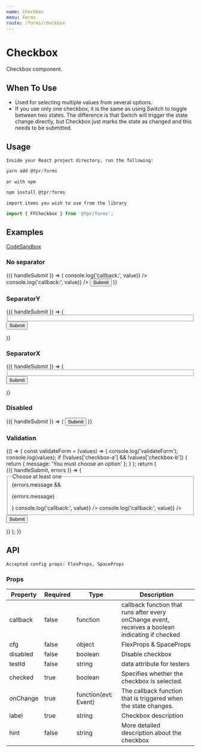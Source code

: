 ```yaml
---
name: Checkbox
menu: Forms
route: /forms/checkbox
---
```



# Checkbox

Checkbox component.

## When To Use

- Used for selecting multiple values from several options.
- If you use only one checkbox, it is the same as using Switch to toggle between two states. The difference is that Switch will trigger the state change directly, but Checkbox just marks the state as changed and this needs to be submitted.

## Usage

`Inside your React project directory, run the following:`

```js
yarn add @tpr/forms
```

`or with npm`

```js
npm install @tpr/forms
```

`import items you wish to use from the library`

```js
import { FFCheckbox } from '@tpr/forms';
```

## Examples

[CodeSandbox](https://codesandbox.io)

### No separator

<Playground>
	<Form onSubmit={console.log} initialValues={{ 'checkbox-c': true }}>
		{({ handleSubmit }) => (
			<form onSubmit={handleSubmit}>
				<FFCheckbox
					name="checkbox-a"
					label="Select option 1"
					hint="Lorem, ipsum dolor sit amet consectetur adipisicing elit. Ea obcaecati repellat molestias nemo deleniti eveniet vel similique nesciunt fugiat nisi?"
					cfg={{ mb: 4 }}
					callback={(value) => console.log('callback:', value)}
				/>
				<FFCheckbox
					name="checkbox-b"
					label="Select option 2"
					callback={(value) => console.log('callback:', value)}
				/>
				<button type="submit" style={{ display: 'none' }}>
					Submit
				</button>
			</form>
		)}
	</Form>
</Playground>

### SeparatorY

<Playground>
	<Form onSubmit={console.log} initialValues={{ 'checkbox-c': true }}>
		{({ handleSubmit }) => (
			<form onSubmit={handleSubmit}>
				<fieldset>
					<SeparatorY>
						<FFCheckbox name="checkbox-a" label="Select option 1" />
						<FFCheckbox
							name="checkbox-b"
							label="Select option 2"
							hint="Lorem, ipsum dolor sit amet consectetur adipisicing elit. Ea obcaecati repellat molestias nemo deleniti eveniet vel similique nesciunt fugiat nisi?"
						/>
						<FFCheckbox name="checkbox-c" label="Select option 3" />
						<FFCheckbox
							name="checkbox-d"
							label="Select option 4"
							hint="Lorem, ipsum dolor sit amet consectetur adipisicing elit."
						/>
						<FFCheckbox name="checkbox-e" label="Select option 5" />
					</SeparatorY>
				</fieldset>
				<button type="submit" style={{ display: 'none' }}>
					Submit
				</button>
			</form>
		)}
	</Form>
</Playground>

### SeparatorX

<Playground>
	<Form onSubmit={console.log} initialValues={{ 'checkbox-c': true }}>
		{({ handleSubmit }) => (
			<form onSubmit={handleSubmit}>
				<fieldset>
					<SeparatorX>
						<FFCheckbox name="checkbox-a" label="Select option 1" />
						<FFCheckbox
							name="checkbox-b"
							label="Select option 2"
							hint="Lorem, ipsum dolor sit amet consectetur adipisicing elit. Ea obcaecati repellat molestias nemo deleniti eveniet vel similique nesciunt fugiat nisi?"
						/>
						<FFCheckbox name="checkbox-c" label="Select option 3" />
						<FFCheckbox
							name="checkbox-d"
							label="Select option 4"
							hint="Lorem, ipsum dolor sit amet consectetur adipisicing elit."
						/>
						<FFCheckbox name="checkbox-e" label="Select option 5" />
					</SeparatorX>
				</fieldset>
				<button type="submit" style={{ display: 'none' }}>
					Submit
				</button>
			</form>
		)}
	</Form>
</Playground>

### Disabled

<Playground>
	<Form onSubmit={console.log} initialValues={{ 'checkbox-c': true }}>
		{({ handleSubmit }) => (
			<form onSubmit={handleSubmit}>
				<FFCheckbox name="checkbox-a" label="Select option 1" disabled={true} />
				<FFCheckbox
					name="checkbox-b"
					disabled={true}
					label="Select option 2"
					hint="Lorem, ipsum dolor sit amet consectetur adipisicing elit. Ea obcaecati repellat molestias nemo deleniti eveniet vel similique nesciunt fugiat nisi?"
				/>
				<button type="submit" style={{ display: 'none' }}>
					Submit
				</button>
			</form>
		)}
	</Form>
</Playground>

### Validation

<Playground>
{() => {
	const validateForm = (values) => {
		console.log('validateForm');
		console.log(values);
		if (!values['checkbox-a'] && !values['checkbox-b']) {
			return {
				message: 'You must choose an option'
			};
		}
	};
	return (
    <Form
    	onSubmit={console.log}
    	initialValues={{ 'checkbox-a': false, 'checkbox-b': false }}
    	validate={validateForm}
    >
    	{({ handleSubmit, errors }) => (
    		<form onSubmit={handleSubmit}>
    			<fieldset className={errors.message && styles.labelError} aria-describedby="error-message">
    				<legend>Choose at least one</legend>
						{errors.message && <p id="error-message" className={styles.errorMessage}>{errors.message}</p>}
    				<FFCheckbox
							id="checkbox-a"
    					name="checkbox-a"
    					label="Option 1"
    					hint="This one?"
    					cfg={{ mb: 4 }}
    					callback={(value) => console.log('callback:', value)}
    				/>
    				<FFCheckbox
							id="checkbox-b"
    					name="checkbox-b"
    					label="Option 2"
    					hint="What about this one?"
    					callback={(value) => console.log('callback:', value)}
    				/>
    			</fieldset>
    			<button type="submit" style={{ display: 'none' }}>
    				Submit
    			</button>
    		</form>
    	)}
    </Form>
	);
}}

</Playground>

## API

```
Accepted config props: FlexProps, SpaceProps
```

### Props

| Property | Required | Type                 | Description                                                                                      |
| -------- | -------- | -------------------- | ------------------------------------------------------------------------------------------------ |
| callback | false    | function             | callback function that runs after every onChange event, receives a boolean indicating if checked |
| cfg      | false    | object               | FlexProps & SpaceProps                                                                           |
| disabled | false    | boolean              | Disable checkbox                                                                                 |
| testId   | false    | string               | data attribute for testers                                                                       |
| checked  | true     | boolean              | Specifies whether the checkbox is selected.                                                      |
| onChange | true     | function(evt: Event) | The callback function that is triggered when the state changes.                                  |
| label    | true     | string               | Checkbox description                                                                             |
| hint     | false    | string               | More detailed description about the checkbox                                                     |
